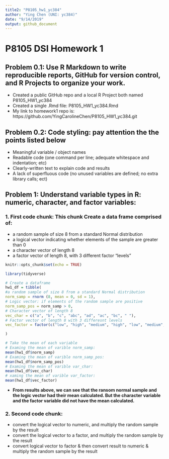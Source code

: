 ```yaml
---
title2: "P8105_hw1_yc384"
author: "Ying Chen (UNI: yc384)"
date: "9/14/2019"
output: github_document
---
```


# **P8105 DSI Homework 1**

## Problem 0.1: Use R Markdown to write reproducible reports, GitHub for version control, and R Projects to organize your work.

* Created a public GitHub repo and a local R Project both named P8105_HW1_yc384
* Created a single .Rmd file: P8105_HW1_yc384.Rmd
* My link to homework1 repo is: https://github.com/YingCarolineChen/P8105_HW1_yc384.git


## Problem 0.2: Code styling: pay attention the the points listed below

* Meaningful variable / object names
* Readable code (one command per line; adequate whitespace and indentation; etc)
* Clearly-written text to explain code and results
* A lack of superfluous code (no unused variables are defined; no extra library calls; ect)


## Problem 1: Understand variable types in R: numeric, character, and factor variables:

### 1. First code chunk: This chunk Create a data frame comprised of:
* a random sample of size 8 from a standard Normal distribution
* a logical vector indicating whether elements of the sample are greater than 0
* a character vector of length 8
* a factor vector of length 8, with 3 different factor “levels”

```r
knitr::opts_chunk$set(echo = TRUE)

library(tidyverse)

# Create a dataframe 
hw1_df = tibble(
#a random sample of size 8 from a standard Normal distribution
norm_samp = rnorm (8, mean = 0, sd = 1),
# Logic vector: if elements of the random sample are positive
norm_samp_pos = norm_samp > 0,
# Character vector of length 8
vec_char = c("a", "b", "c", "abc", "ad", "ac", "bc", " "),
# Factor vector of length 8 with 3 differesnt levels
vec_factor = factor(c("low", "high", "medium", "high", "low", "medium", "high", "low")),

)

# Take the mean of each variable
# Examing the mean of varible norm_samp: 
mean(hw1_df$norm_samp)
# Examing the mean of varible norm_samp_pos: 
mean(hw1_df$norm_samp_pos)
# Examing the mean of varible var_char: 
mean(hw1_df$vec_char)
# xaming the mean of varible var_factor: 
mean(hw1_df$vec_factor)

```

* **From results above, we can see that the ransom normal sample and the logic vector had their mean calculated. But the character variable and the factor variable did not have the mean calculated.**


### 2. Second code chunk:  
* convert the logical vector to numeric, and multiply the random sample by the result
* convert the logical vector to a factor, and multiply the random sample by the result
* convert logical vector to factor & then convert result to numeric & multiply the random sample by the result

